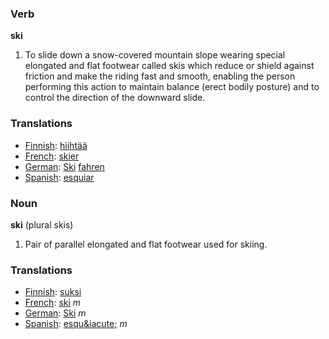 === Verb ===
'''ski'''

#To slide down a snow-covered mountain slope wearing special elongated and flat footwear called skis which reduce or shield against friction and make the riding fast and smooth, enabling the person performing this action to maintain balance (erect bodily posture) and to control the direction of the downward slide.

=== Translations ===
*[[Finnish]]: [[hiihtää]]
*[[French]]: [[skier]]
*[[German]]: [[Ski]] [[fahren]]
*[[Spanish]]: [[esquiar]]

=== Noun ===
'''ski''' (plural skis)

#Pair of parallel elongated and flat footwear used for skiing.

=== Translations ===
*[[Finnish]]: [[suksi]]
*[[French]]: [[ski]] ''m''
*[[German]]: [[Ski]] ''m''
*[[Spanish]]: [[esqu&iacute;]] ''m''